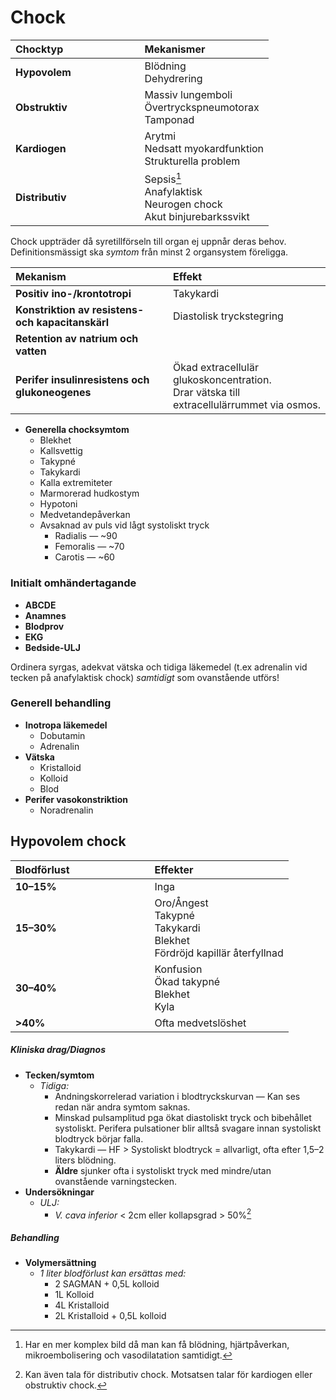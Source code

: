 # Chock

|**Chocktyp**|**Mekanismer**|
|:---|:---|
|**Hypovolem**|Blödning<br>Dehydrering|
|**Obstruktiv**|Massiv lungemboli<br>Övertryckspneumotorax<br>Tamponad|
|**Kardiogen**|Arytmi<br>Nedsatt myokardfunktion<br>Strukturella problem|
|**Distributiv**|Sepsis^[Har en mer komplex bild då man kan få blödning, hjärtpåverkan, mikroembolisering och vasodilatation samtidigt.]<br>Anafylaktisk<br>Neurogen chock<br>Akut binjurebarkssvikt|

Chock uppträder då syretillförseln till organ ej uppnår deras behov.
Definitionsmässigt ska *symtom* från minst 2 organsystem föreligga.

|**Mekanism**|**Effekt**|
|:---|:---|
|**Positiv ino-/krontotropi**|Takykardi
|**Konstriktion av resistens- och kapacitanskärl**|Diastolisk tryckstegring|
|**Retention av natrium och vatten**||
|**Perifer insulinresistens och glukoneogenes**|Ökad extracellulär glukoskoncentration.<br>Drar vätska till extracellulärrummet via osmos.

- **Generella chocksymtom**
    - Blekhet
    - Kallsvettig
    - Takypné
    - Takykardi
    - Kalla extremiteter
    - Marmorerad hudkostym
    - Hypotoni
    - Medvetandepåverkan
    - Avsaknad av puls vid lågt systoliskt tryck
        - Radialis --- ~90
        - Femoralis --- ~70
        - Carotis --- ~60

### Initialt omhändertagande

- **ABCDE**
- **Anamnes**
- **Blodprov**
- **EKG**
- **Bedside-ULJ**

Ordinera syrgas, adekvat vätska och tidiga läkemedel (t.ex adrenalin vid tecken
på anafylaktisk chock) *samtidigt* som ovanstående utförs!

### Generell behandling

- **Inotropa läkemedel**
    - Dobutamin
    - Adrenalin
- **Vätska**
    - Kristalloid
    - Kolloid
    - Blod
- **Perifer vasokonstriktion**
    - Noradrenalin

## Hypovolem chock

|**Blodförlust**|**Effekter**|
|:---|:---|
|**10--15%**|Inga|
|**15--30%**|Oro/Ångest<br>Takypné<br>Takykardi<br>Blekhet<br>Fördröjd kapillär återfyllnad|
|**30--40%**|Konfusion<br>Ökad takypné<br>Blekhet<br>Kyla|
|**>40%**|Ofta medvetslöshet|

##### Kliniska drag/Diagnos

- **Tecken/symtom**
    - *Tidiga:*
        - Andningskorrelerad variation i blodtryckskurvan --- Kan ses redan när
        andra symtom saknas.
        - Minskad pulsamplitud pga ökat diastoliskt tryck och bibehållet
        systoliskt. Perifera pulsationer blir alltså svagare innan systoliskt
        blodtryck börjar falla.
        - Takykardi --- HF > Systoliskt blodtryck = allvarligt, ofta efter
        1,5--2 liters blödning.
        - **Äldre** sjunker ofta i systoliskt tryck med mindre/utan ovanstående
          varningstecken.
- **Undersökningar**
    - *ULJ:*
        - *V. cava inferior* < 2cm eller kollapsgrad > 50%^[Kan även tala för
        distributiv chock. Motsatsen talar för kardiogen eller obstruktiv chock.]

##### Behandling

* **Volymersättning**
    - *1 liter blodförlust kan ersättas med:*
        - 2 SAGMAN + 0,5L kolloid
        - 1L Kolloid
        - 4L Kristalloid
        - 2L Kristalloid + 0,5L kolloid

